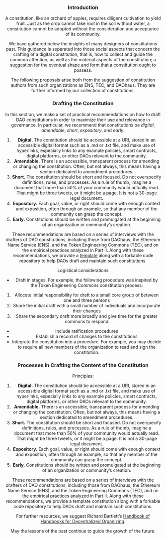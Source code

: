 
<Header title="Concerning the Growth of a Constitution" />

### Introduction

A constitution, like an orchard of apples, requires diligent cultivation to yield fruit. Just as the crop cannot take root in the soil without water, a constitution cannot be adopted without the consideration and acceptance of its community. 

We have gathered below the insights of many designers of constitutions past. This guidance is separated into those social aspects that concern the crafting of a digital constitution; that is, how to collect and guide the common attention, as well as the material aspects of the constitution; a suggestion for the eventual shape and form that a constitution ought to possess.

The following proposals arise both from the suggestion of constitution authors from such organizations as ENS, TEC, and DAOhaus. They are further informed by our collection of constitutions.

### Drafting the Constitution

In this section, we make a set of practical recommendations on how to draft DAO constitutions in order to maximize their use and relevance in governance. In particular, we recommend that constitutions be *digital*, *amendable*, *short*, *expository*, and *early*.

1. **Digital.** The constitution should be accessible at a URI, stored in an accessible digital format such as a .md or .txt file, and make use of hyperlinks, especially links to any example policies, smart contracts, digital platforms, or other DAOs relevant to the community.
2. **Amendable.** There is an accessible, transparent process for amending or changing the constitution. Often, but not always, this means having a section dedicated to amendment procedures.
3. **Short.** The constitution should be short and focused. Do not overspecify definitions, rules, and processes. As a rule of thumb, imagine a document that more than 50% of your community would actually read. That might be three tweets, or it might be a page. It is not a 30-page legal document.
4. **Expository.** Each goal, value, or right should come with enough context and exposition, often through an example, so that any member of the community can grasp the concept.
5. **Early.** Constitutions should be written and promulgated at the beginning of an organization or community’s creation.

These recommendations are based on a series of interviews with the drafters of DAO constitutions, including those from DAOhaus, the Ethereum Name Service (ENS), and the Token Engineering Commons (TEC), and on the empirical practices analyzed in Part II. Along with these recommendations, we provide a [template](/template) along with a forkable code repository to help DAOs draft and maintain such constitutions.


Logistical considerations 


- Draft in stages. For example, the following procedure was inspired by the Token Engineering Commons constitution process:
1. Allocate initial responsibility for draft to a small core group of between one and three persons
2. Share the initial draft with a small number of individuals and incorporate their changes
3. Share the secondary draft more broadly and give time for the greater commons to respond
- Include ratification procedures
- Establish a record of changes to the constitutions
- Integrate the constitution into a procedure. For example, you may decide to require all new members of the organization to read and sign the constitution.


### Processes in Crafting the Content of the Constitution

Principles:

1. **Digital.** The constitution should be accessible at a URI, stored in an accessible digital format such as a .md or .txt file, and make use of hyperlinks, especially links to any example policies, smart contracts, digital platforms, or other DAOs relevant to the community.
2. **Amendable.** There is an accessible, transparent process for amending or changing the constitution. Often, but not always, this means having a section dedicated to amendment procedures.
3. **Short.** The constitution should be short and focused. Do not overspecify definitions, rules, and processes. As a rule of thumb, imagine a document that more than 50% of your community would actually read. That might be three tweets, or it might be a page. It is not a 30-page legal document.
4. **Expository.** Each goal, value, or right should come with enough context and exposition, often through an example, so that any member of the community can grasp the concept.
5. **Early.** Constitutions should be written and promulgated at the beginning of an organization or community’s creation.

These recommendations are based on a series of interviews with the drafters of DAO constitutions, including those from DAOhaus, the Ethereum Name Service (ENS), and the Token Engineering Commons (TEC), and on the empirical practices analyzed in Part II. Along with these recommendations, we provide a template constitution along with a forkable code repository to help DAOs draft and maintain such constitutions.

For further resources, we suggest Richard Bartlett’s [Handbook of Handbooks for Decentralized Organizing](https://hackmd.io/@yHk1snI9T9SNpiFu2o17oA/Skh_dXNbE?type=view).

May the lessons of the past continue to guide the growth of the future.

